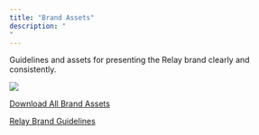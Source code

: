 ```yaml
---
title: "Brand Assets"
description: "
"
---
```


Guidelines and assets for presenting the Relay brand clearly and consistently.

![](/images/banner.png)

[Download All Brand Assets](https://drive.google.com/drive/folders/1cI223F-K1IR6Vumy7xJymLOkEbyyD0r5?dmr=1&ec=wgc-drive-hero-goto)

[Relay Brand Guidelines](https://www.figma.com/proto/6Qbgd0xJHFayzrQoeN15Mn/Design-System--New-?page-id=870%3A2723&node-id=870-3013&viewport=434%2C-70%2C0.18&t=Vjai7d5ZFxenfwjG-1&scaling=contain&content-scaling=fixed)
